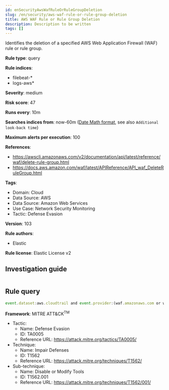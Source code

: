 ```yaml
---
id: enSecurityAwsWafRuleOrRuleGroupDeletion
slug: /en/security/aws-waf-rule-or-rule-group-deletion
title: AWS WAF Rule or Rule Group Deletion
description: Description to be written
tags: []
---
```


<div id="aws-waf-rule-or-rule-group-deletion"></div>

Identifies the deletion of a specified AWS Web Application Firewall (WAF) rule or rule group.

**Rule type**: query

**Rule indices**: 

* filebeat-*
* logs-aws*

**Severity**: medium

**Risk score**: 47

**Runs every**: 10m

**Searches indices from**: now-60m ([Date Math format](((ref))/common-options.html#date-math), see also <DocLink id="enSecurityRulesUiCreate" section="set-the-rules-schedule">`Additional look-back time`</DocLink>)

**Maximum alerts per execution**: 100

**References**: 

* https://awscli.amazonaws.com/v2/documentation/api/latest/reference/waf/delete-rule-group.html
* https://docs.aws.amazon.com/waf/latest/APIReference/API_waf_DeleteRuleGroup.html

**Tags**: 

* Domain: Cloud
* Data Source: AWS
* Data Source: Amazon Web Services
* Use Case: Network Security Monitoring
* Tactic: Defense Evasion

**Version**: 103

**Rule authors**: 

* Elastic

**Rule license**: Elastic License v2

## Investigation guide

```markdown

```

## Rule query

```js
event.dataset:aws.cloudtrail and event.provider:(waf.amazonaws.com or waf-regional.amazonaws.com or wafv2.amazonaws.com) and event.action:(DeleteRule or DeleteRuleGroup) and event.outcome:success

```

**Framework**: MITRE ATT&CK<sup>TM</sup>

* Tactic:
    * Name: Defense Evasion
    * ID: TA0005
    * Reference URL: https://attack.mitre.org/tactics/TA0005/
* Technique:
    * Name: Impair Defenses
    * ID: T1562
    * Reference URL: https://attack.mitre.org/techniques/T1562/
* Sub-technique:
    * Name: Disable or Modify Tools
    * ID: T1562.001
    * Reference URL: https://attack.mitre.org/techniques/T1562/001/

